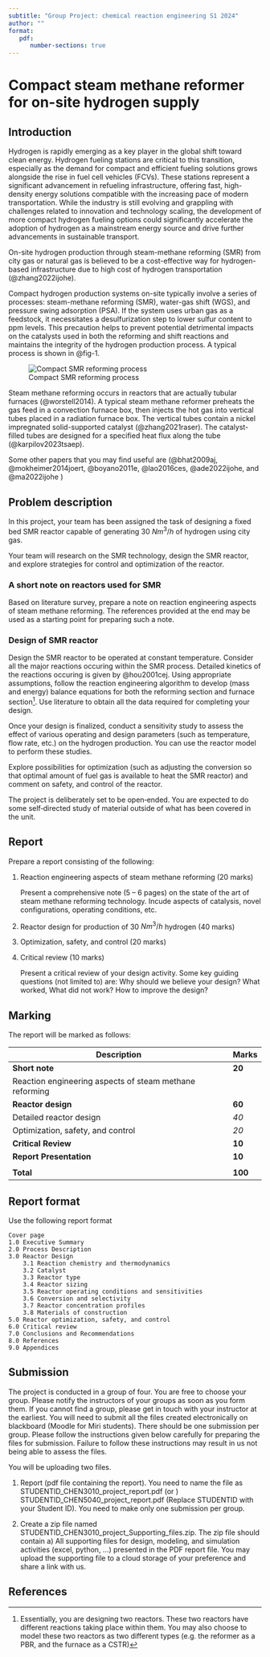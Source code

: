 ```yaml
---
subtitle: "Group Project: chemical reaction engineering S1 2024"
author: ""
format:
   pdf:
      number-sections: true
---
```


# Compact steam methane reformer for on-site hydrogen supply

## Introduction

Hydrogen is rapidly emerging as a key player in the global shift toward clean
energy. Hydrogen fueling stations are critical to this transition, especially
as the demand for compact and efficient fueling solutions grows alongside the
rise in fuel cell vehicles (FCVs). These stations represent a significant
advancement in refueling infrastructure, offering fast, high-density energy
solutions compatible with the increasing pace of modern transportation. While
the industry is still evolving and grappling with challenges related to
innovation and technology scaling, the development of more compact hydrogen
fueling options could significantly accelerate the adoption of hydrogen as a
mainstream energy source and drive further advancements in sustainable
transport.

On-site hydrogen production through steam-methane reforming (SMR) from city gas
or natural gas is believed to be a cost-effective way for hydrogen-based
infrastructure due to high cost of hydrogen transportation (@zhang2022ijohe). 

Compact hydrogen production systems on-site typically involve a series of
processes: steam-methane reforming (SMR), water-gas shift (WGS), and pressure
swing adsorption (PSA). If the system uses urban gas as a feedstock, it
necessitates a desulfurization step to lower sulfur content to ppm levels. This
precaution helps to prevent potential detrimental impacts on the catalysts used
in both the reforming and shift reactions and maintains the integrity of the
hydrogen production process. A typical process is shown in @fig-1. 

![Compact SMR reforming process](../../assets/images/hyserve30-reforming-process.png){#fig-1}

Steam methane reforming occurs in reactors that are actually tubular furnaces
(@worstell2014). A typical steam methane reformer preheats the gas feed in a
convection furnace box, then injects the hot gas into vertical tubes placed in
a radiation furnace box. The vertical tubes contain a nickel impregnated
solid-supported catalyst (@zhang2021raser). The catalyst-filled tubes are
designed for a specified heat flux along the tube (@karpilov2023tsaep).

Some other papers that you may find useful are (@bhat2009aj,
@mokheimer2014joert, @boyano2011e, @lao2016ces, @ade2022ijohe, and @ma2022ijohe )

## Problem description

In this project, your team has been assigned the task of designing a fixed bed
SMR reactor capable of generating 30 $Nm^3/h$ of hydrogen using city gas. 

Your team will research on the SMR technology, design the SMR reactor, and
explore strategies for control and optimization of the reactor. 

### A short note on reactors used for SMR

Based on literature survey, prepare a note on reaction engineering aspects of
steam methane reforming. The references provided at the end may be used as a
starting point for preparing such a note.

### Design of SMR reactor

Design the SMR reactor to be operated at constant temperature. Consider all the
major reactions occuring within the SMR process. Detailed kinetics of the
reactions occuring is given by @hou2001cej. Using appropriate assumptions,
follow the reaction engineering algorithm to develop (mass and energy) balance
equations for both the reforming section and furnace section[^1]. Use
literature to obtain all the data required for completing your design. 

[^1]: Essentially, you are designing two reactors. These two reactors have
different reactions taking place within them. You may also choose to model
these two reactors as two different types (e.g. the reformer as a PBR, and the
furnace as a CSTR)

Once your design is finalized, conduct a sensitivity study to assess the effect
of various operating and design parameters (such as temperature, flow rate,
etc.) on the hydrogen production.  You can use the reactor model to perform these studies.  

Explore possibilities for optimization (such as adjusting the conversion so
that optimal amount of fuel gas is available to heat the SMR reactor) and
comment on safety, and control of the reactor. 

The project is deliberately set to be open‐ended. You are expected to do some
self‐directed study of material outside of what has been covered in the unit. 

## Report

Prepare a report consisting of the following:

1. Reaction engineering aspects of steam methane reforming \hfill (20 marks) 

   Present a comprehensive note (5 – 6 pages) on the state of the art of 
   steam methane reforming technology. Incude aspects of catalysis, novel
   configurations, operating conditions, etc.

2. Reactor design for production of 30 $Nm^3/h$ hydrogen \hfill (40 marks) 

3. Optimization, safety, and control \hfill (20 marks)

4. Critical review \hfill (10 marks)

   Present a critical review of your design activity.
   Some key guiding questions (not limited to) are: 
   Why should we believe your design?
   What worked, What did not work?
   How to improve the design?

## Marking

The report will be marked as follows:

| Description   | Marks |
| - | - |
| **Short note** | **20** |
| Reaction engineering aspects of steam methane reforming||
| **Reactor design** | **60**|
| Detailed reactor design |_40_|
| Optimization, safety, and control | _20_ |
| **Critical Review** |**10** |
| **Report Presentation** | **10**     |
|                     |       |
| **Total**             | **100**    |

## Report format

Use the following report format

```
Cover page
1.0 Executive Summary
2.0 Process Description
3.0 Reactor Design
	3.1 Reaction chemistry and thermodynamics
	3.2 Catalyst
	3.3 Reactor type
	3.4 Reactor sizing
	3.5 Reactor operating conditions and sensitivities
	3.6 Conversion and selectivity
	3.7 Reactor concentration profiles
	3.8 Materials of construction
5.0 Reactor optimization, safety, and control
6.0 Critical review
7.0 Conclusions and Recommendations
8.0 References
9.0 Appendices
```
## Submission

The project is conducted in a group of four. 
You are free to choose your group.
Please notify the instructors of your groups as soon as you form them.
If you cannot find a group, please get in touch with your instructor at the earliest.
You will need to submit all the files created electronically on blackboard (Moodle for Miri students).
There should be one submission per group. 
Please follow the instructions given below carefully for preparing the files for submission.
Failure to follow these instructions may result in us not being able to assess the files.

You will be uploading two files.

1.  Report (pdf file containing the report).
    You need to name the file as STUDENTID_CHEN3010_project_report.pdf (or )
    STUDENTID_CHEN5040_project_report.pdf (Replace STUDENTID with your Student
    ID). You need to make only one submission per group.

2.  Create a zip file named STUDENTID_CHEN3010_project_Supporting_files.zip.
    The zip file should contain a) All supporting files for design, modeling,
    and simulation activities (excel, python, ...) presented in the PDF report
    file. You may upload the supporting file to a cloud storage of your preference
    and share a link with us.

## References


